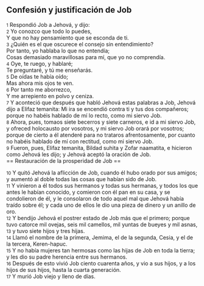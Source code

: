 == Confesión y justificación de Job ==

{{anchor|1}} <small>1</small> Respondió Job a Jehová, y dijo:<br>
{{anchor|2}} <small>2</small> Yo conozco que todo lo puedes,<br>
Y que no hay pensamiento que se esconda de ti.<br>
{{anchor|3}} <small>3</small> ¿Quién es el que oscurece el consejo sin entendimiento?<br>
Por tanto, yo hablaba lo que no entendía;<br>
Cosas demasiado maravillosas para mí, que yo no comprendía.<br>
{{anchor|4}} <small>4</small> Oye, te ruego, y hablaré;<br>
Te preguntaré, y tú me enseñarás.<br>
{{anchor|5}} <small>5</small> De oídas te había oído;<br>
Mas ahora mis ojos te ven.<br>
{{anchor|6}} <small>6</small> Por tanto me aborrezco,<br>
Y me arrepiento en polvo y ceniza.<br>
{{anchor|7}} <small>7</small> Y aconteció que después que habló Jehová estas palabras a Job, Jehová dijo a Elifaz temanita: Mi ira se encendió contra ti y tus dos compañeros; porque no habéis hablado de mí lo recto, como mi siervo Job.<br>
{{anchor|8}} <small>8</small> Ahora, pues, tomaos siete becerros y siete carneros, e id a mi siervo Job, y ofreced holocausto por vosotros, y mi siervo Job orará por vosotros; porque de cierto a él atenderé para no trataros afrentosamente, por cuanto no habéis hablado de mí con rectitud, como mi siervo Job.<br>
{{anchor|9}} <small>9</small> Fueron, pues, Elifaz temanita, Bildad suhita y Zofar naamatita, e hicieron como Jehová les dijo; y Jehová aceptó la oración de Job.<br>
== Restauración de la prosperidad de Job ==

{{anchor|10}} <small>10</small> Y quitó Jehová la aflicción de Job, cuando él hubo orado por sus amigos; y aumentó al doble todas las cosas que habían sido de Job.<br>
{{anchor|11}} <small>11</small> Y vinieron a él todos sus hermanos y todas sus hermanas, y todos los que antes le habían conocido, y comieron con él pan en su casa, y se condolieron de él, y le consolaron de todo aquel mal que Jehová había traído sobre él; y cada uno de ellos le dio una pieza de dinero y un anillo de oro.<br>
{{anchor|12}} <small>12</small> Y bendijo Jehová el postrer estado de Job más que el primero; porque tuvo catorce mil ovejas, seis mil camellos, mil yuntas de bueyes y mil asnas,<br>
{{anchor|13}} <small>13</small> y tuvo siete hijos y tres hijas.<br>
{{anchor|14}} <small>14</small> Llamó el nombre de la primera, Jemima, el de la segunda, Cesia, y el de la tercera, Keren-hapuc.<br>
{{anchor|15}} <small>15</small> Y no había mujeres tan hermosas como las hijas de Job en toda la tierra; y les dio su padre herencia entre sus hermanos.<br>
{{anchor|16}} <small>16</small> Después de esto vivió Job ciento cuarenta años, y vio a sus hijos, y a los hijos de sus hijos, hasta la cuarta generación.<br>
{{anchor|17}} <small>17</small> Y murió Job viejo y lleno de días.<br>
